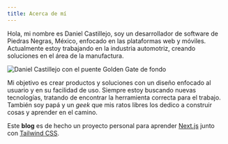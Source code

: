 ```yaml
---
title: Acerca de mí
---
```


Hola, mi nombre es Daniel Castillejo, soy un desarrollador de software de Piedras Negras, México, enfocado en las plataformas web y móviles. Actualmente estoy trabajando en la industria automotriz, creando soluciones en el área de la manufactura.

![Daniel Castillejo con el puente Golden Gate de fondo](/pictures/san-francisco.jpeg)

Mi objetivo es crear productos y soluciones con un diseño enfocado al usuario y en su facilidad de uso. Siempre estoy buscando nuevas tecnologías, tratando de encontrar la herramienta correcta para el trabajo. También soy papá y un _geek_ que mis ratos libres los dedico a construir cosas y aprender en el camino.

Este **blog** es de hecho un proyecto personal para aprender [Next.js](https://nextjs.org) junto con [Tailwind CSS](https://tailwindcss.com).
